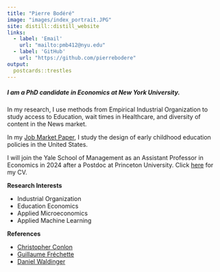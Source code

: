 ```yaml
---
title: "Pierre Bodéré"
image: "images/index_portrait.JPG"
site: distill::distill_website
links:
  - label: 'Email'
    url: "mailto:pmb412@nyu.edu"
  - label: 'GitHub'
    url: "https://github.com/pierrebodere"
output:
  postcards::trestles
---
```


##### I am a PhD candidate in Economics at New York University. 

In my research, I use methods from Empirical Industrial Organization to study access to Education, wait times in Healthcare, and diversity of content in the News market.

In my [Job Market Paper](content/bodere_jmp.pdf), I study the design of early childhood education policies in the United States.

I will join the Yale School of Management as an Assistant Professor in Economics in 2024 after a Postdoc at Princeton University. Click [here](content/bodere_academic_cv_nyu.pdf) for my CV.

<div class="col2">
**Research Interests**
    <ul>
      <li>Industrial Organization</li>
      <li>Education Economics</li>
      <li>Applied Microeconomics</li>
      <li>Applied Machine Learning</li>
    </ul>
**References**
    <ul>
      <li>[Christopher Conlon](https://chrisconlon.github.io/)</li>
      <li>[Guillaume Fréchette](http://people.cess.fas.nyu.edu/frechette/html/econ.htm)</li>
      <li>[Daniel Waldinger](https://sites.google.com/view/danielwaldinger)</li>
    </ul> 
</div>

</br>
</br>
</br>

